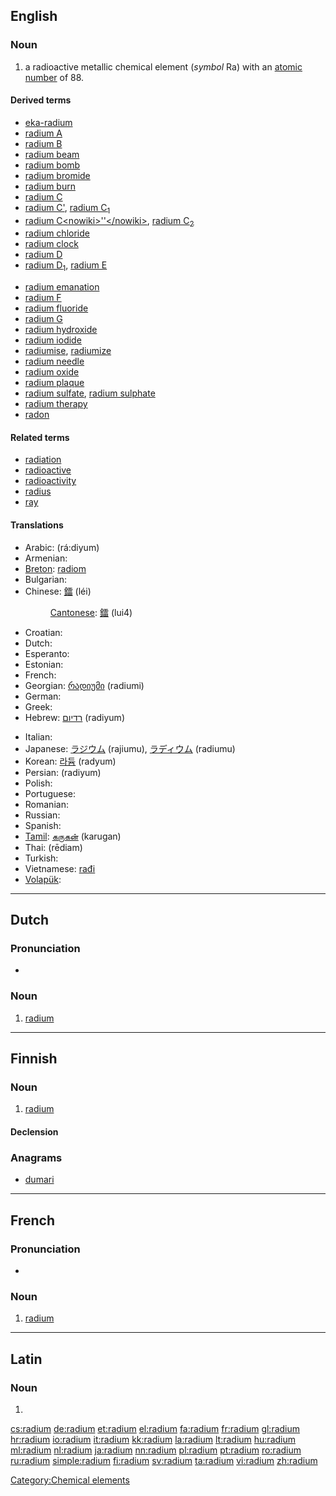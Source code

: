==English==
{{elements|Ra|francium|Fr|actinium|Ac}}

===Noun===
{{en-noun|-}}
{{wikipedia}}

# a radioactive metallic chemical element (''symbol'' Ra) with an [[atomic number]] of 88.

====Derived terms====
{{rel-top|terms derived from ''radium''}}
* [[eka-radium]]
* [[radium A]]
* [[radium B]]
* [[radium beam]]
* [[radium bomb]]
* [[radium bromide]]
* [[radium burn]]
* [[radium C]]
* [[radium C']], [[radium C1|radium C<sub>1</sub>]]
* [[radium C<nowiki>''</nowiki>]], [[radium C2|radium C<sub>2</sub>]]
* [[radium chloride]]
* [[radium clock]]
* [[radium D]]
* [[radium D1|radium D<sub>1</sub>]], [[radium E]]
{{rel-mid}}
* [[radium emanation]]
* [[radium F]]
* [[radium fluoride]]
* [[radium G]]
* [[radium hydroxide]]
* [[radium iodide]]
* [[radiumise]], [[radiumize]]
* [[radium needle]]
* [[radium oxide]]
* [[radium plaque]]
* [[radium sulfate]], [[radium sulphate]]
* [[radium therapy]]
* [[radon]]
{{rel-bottom}}

====Related terms====
* [[radiation]]
* [[radioactive]]
* [[radioactivity]]
* [[radius]]
* [[ray]]

====Translations====
{{trans-top|chemical element}}
* Arabic: {{Arab|[[راديوم|راديُوم]]}} (rá:diyum) {{m}}
* Armenian: {{t-|hy|ռադիում|tr=ŕadium}}
* [[Breton]]: [[radiom]] {{m}}
* Bulgarian: {{t-|bg|радий|m|tr=radij}}
* Chinese: [[鐳]] (léi)
*: [[Cantonese]]: [[鐳]] (lui4)
* Croatian: {{t+|hr|radij|m}}
* Dutch: {{t+|nl|radium|n}}
* Esperanto: {{t-|eo|radiumo|xs=Esperanto}}
* Estonian: {{t-|et|raadium}}
* French: {{t+|fr|radium}}
* Georgian: [[რადიუმი]] (radiumi)
* German: {{t+|de|Radium|n}}
* Greek: {{t+|el|ράδιο|n|tr=rádio}}
* Hebrew: [[רדיום]] (radiyum)
{{trans-mid}}
* Italian: {{t+|it|radio|m}}
* Japanese: [[ラジウム]] (rajiumu), [[ラディウム]] (radiumu)
* Korean: [[라듐]] (radyum)
* Persian: {{fa-Arab|[[راديوم]]}} (radiyum)
* Polish: {{t+|pl|rad|m}}
* Portuguese: {{t+|pt|rádio|m}}
* Romanian: {{t+|ro|radiu|n}}
* Russian: {{t+|ru|радий|m|tr=rádij}}
* Spanish: {{t+|es|radio}}
* [[Tamil]]: [[கருகன்]] (karugan)
* Thai: {{Thai|[[เรเดียม]]}} (rēdiam)
* Turkish: {{t+|tr|radyum}}
* Vietnamese: [[rađi]]
* [[Volapük]]: {{t+|vo|radin|xs=Volapük}}
{{trans-bottom}}

[[Category:Chemical elements]]

----

==Dutch==
{{wikipedia|lang=nl}}

===Pronunciation===
* {{audio|Nl-radium.ogg|Audio}}

===Noun===
{{infl|nl|noun|g=n}}

# {{chemical element|lang=nl}} [[radium#English|radium]]

----

==Finnish==
{{wikipedia|lang=fi}}

===Noun===
{{infl|fi|noun}}

# {{element|lang=fi}} [[#English|radium]]

====Declension====
{{fi-decl-tuoli|radium|np=1}}

===Anagrams===
* [[dumari#Finnish|dumari]]

----

==French==
{{wikipedia|lang=fr}}

===Pronunciation===
* {{IPA|lang=fr|/ʁa.djɔm/}}

===Noun===
{{fr-noun-unc|m}}

# {{chemical element|lang=fr}} [[#English|radium]]

----

==Latin==

===Noun===
{{la-noun-form|radium}}

# {{inflection of|radius|radius|acc|s|lang=la}}

[[cs:radium]]
[[de:radium]]
[[et:radium]]
[[el:radium]]
[[fa:radium]]
[[fr:radium]]
[[gl:radium]]
[[hr:radium]]
[[io:radium]]
[[it:radium]]
[[kk:radium]]
[[la:radium]]
[[lt:radium]]
[[hu:radium]]
[[ml:radium]]
[[nl:radium]]
[[ja:radium]]
[[nn:radium]]
[[pl:radium]]
[[pt:radium]]
[[ro:radium]]
[[ru:radium]]
[[simple:radium]]
[[fi:radium]]
[[sv:radium]]
[[ta:radium]]
[[vi:radium]]
[[zh:radium]]